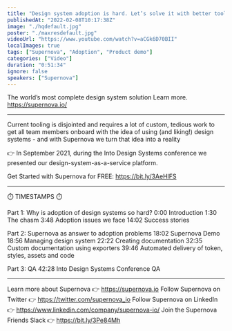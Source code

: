 ```yaml
---
title: "Design system adoption is hard. Let’s solve it with better tools - like Supernova"
publishedAt: "2022-02-08T10:17:38Z"
image: "./hqdefault.jpg"
poster: "./maxresdefault.jpg"
videoUrl: "https://www.youtube.com/watch?v=aCGk6D70BII"
localImages: true
tags: ["Supernova", "Adoption", "Product demo"]
categories: ["Video"]
duration: "0:51:34"
ignore: false
speakers: ["Supernova"]
---
```


The world’s most complete design system solution
Learn more. https://supernova.io/

---

Current tooling is disjointed and requires a lot of custom, tedious work to get all team members onboard with the idea of using (and liking!) design systems - and with Supernova we turn that idea into a reality

👉 In September 2021, during the Into Design Systems conference we presented our design-system-as-a-service platform.

Get Started with Supernova for FREE: https://bit.ly/3AeHlFS

---

⏱️ TIMESTAMPS ⏱️

Part 1: Why is adoption of design systems so hard?
0:00 Introduction
1:30 The chasm
3:48 Adoption issues we face
14:02 Success stories

Part 2: Supernova as answer to adoption problems
18:02 Supernova Demo
18:56 Managing design system
22:22 Creating documentation
32:35 Custom documentation using exporters
39:46 Automated delivery of token, styles, assets and code

Part 3: QA
42:28 Into Design Systems Conference QA

---

Learn more about Supernova 👉 https://supernova.io
Follow Supernova on Twitter 👉 https://twitter.com/supernova_io
Follow Supernova on LinkedIn 👉 https://www.linkedin.com/company/supernova-io/
Join the Supernova Friends Slack 👉 https://bit.ly/3Pe84Mh
